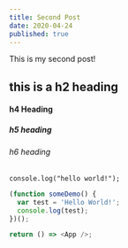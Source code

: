 ```yaml
---
title: Second Post
date: 2020-04-24
published: true
---
```


This is my second post!

## this is a h2 heading

#### h4 Heading

##### h5 heading

###### h6 heading

`console.log("hello world!");`

```js
(function someDemo() {
  var test = 'Hello World!';
  console.log(test);
})();

return () => <App />;
```

